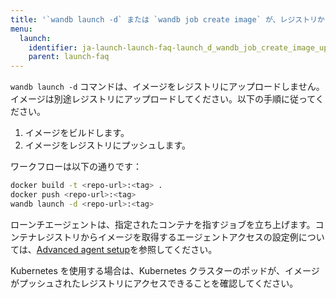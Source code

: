---
title: '`wandb launch -d` または `wandb job create image` が、レジストリからプルせずに全体のDockerアーティファクトをアップロードしていますか？'
menu:
  launch:
    identifier: ja-launch-launch-faq-launch_d_wandb_job_create_image_uploading_whole_docker
    parent: launch-faq
---

`wandb launch -d` コマンドは、イメージをレジストリにアップロードしません。イメージは別途レジストリにアップロードしてください。以下の手順に従ってください。

1. イメージをビルドします。
2. イメージをレジストリにプッシュします。

ワークフローは以下の通りです：

```bash
docker build -t <repo-url>:<tag> .
docker push <repo-url>:<tag>
wandb launch -d <repo-url>:<tag>
```

ローンチエージェントは、指定されたコンテナを指すジョブを立ち上げます。コンテナレジストリからイメージを取得するエージェントアクセスの設定例については、[Advanced agent setup](/ja/launch/set-up-launch/setup-agent-advanced.md#agent-configuration)を参照してください。

Kubernetes を使用する場合は、Kubernetes クラスターのポッドが、イメージがプッシュされたレジストリにアクセスできることを確認してください。
